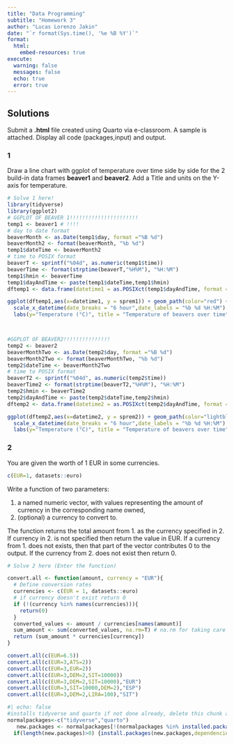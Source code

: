 ```yaml
---
title: "Data Programming"
subtitle: "Homework 3"
author: "Lucas Lorenzo Jakin"
date: "`r format(Sys.time(), '%e %B %Y')`"
format: 
  html:
    embed-resources: true
execute: 
  warning: false
  messages: false
  echo: true
  error: true
---
```


## Solutions

Submit a **.html** file created using Quarto via e-classroom. A sample is attached. Display all code (packages,input) and output.


### 1

Draw a line chart with ggplot of temperature over time side by side for the 2 build-in data frames **beaver1** and **beaver2**. Add a Title and units on the Y-axis for temperature.

```r
# Solve 1 here!
library(tidyverse)
library(ggplot2)
# GGPLOT OF BEAVER 1!!!!!!!!!!!!!!!!!!!!!!
temp1 <- beaver1 # !!!!
# day to date format
beaverMonth <- as.Date(temp1$day, format ="%B %d")
beaverMonth2 <- format(beaverMonth, "%b %d")
temp1$dateTime <- beaverMonth2 
# time to POSIX format
beaverT <- sprintf("%04d", as.numeric(temp1$time))
beaverTime <- format(strptime(beaverT,"%H%M"), "%H:%M")
temp1$hmin <- beaverTime
temp1$dayAndTime <- paste(temp1$dateTime,temp1$hmin)
dftemp1 <- data.frame(datetime1 = as.POSIXct(temp1$dayAndTime, format = "%b %d %H:%M"), sprem1 = temp1$temp)

ggplot(dftemp1,aes(x=datetime1, y = sprem1)) + geom_path(color="red") +
  scale_x_datetime(date_breaks = "6 hour",date_labels = "%b %d %H:%M") +
  labs(y="Temperature (°C)", title = "Temperature of beavers over time") + theme_minimal()



#GGPLOT OF BEAVER2!!!!!!!!!!!!!!!
temp2 <- beaver2
beaverMonthTwo <- as.Date(temp2$day, format ="%B %d")
beaverMonth2Two <- format(beaverMonthTwo, "%b %d")
temp2$dateTime <- beaverMonth2Two 
# time to POSIX format
beaverT2 <- sprintf("%04d", as.numeric(temp2$time))
beaverTime2 <- format(strptime(beaverT2,"%H%M"), "%H:%M")
temp2$hmin <- beaverTime2
temp2$dayAndTime <- paste(temp2$dateTime,temp2$hmin)
dftemp2 <- data.frame(datetime2 = as.POSIXct(temp2$dayAndTime, format = "%b %d %H:%M"), sprem2 = temp2$temp)

ggplot(dftemp2,aes(x=datetime2, y = sprem2)) + geom_path(color="lightblue") +
  scale_x_datetime(date_breaks = "6 hour",date_labels = "%b %d %H:%M") +
  labs(y="Temperature (°C)", title = "Temperature of beavers over time") + theme_minimal()

```

### 2

You are given the worth of 1 EUR in some currencies.
```r
c(EUR=1, datasets::euro)
```

Write a function of two parameters:

  1. a named numeric vector, with values representing the amount of currency in the corresponding name owned,
  2. (optional) a currency to convert to.
  
The function returns the total amount from 1. as the currency specified in 2. If currency in 2. is not specified then return the value in EUR. If a currency from 1. does not exists, then that part of the vector contributes 0 to the output. If the currency from 2. does not exist then return 0.

```r
# Solve 2 here (Enter the function)

convert.all <- function(amount, currency = "EUR"){
  # Define conversion rates
  currencies <- c(EUR = 1, datasets::euro)
  # if currency doesn't exist return 0
  if (!(currency %in% names(currencies))){
    return(0)
  }
  converted_values <- amount / currencies[names(amount)]
  sum_amount <- sum(converted_values, na.rm=T) # na.rm for taking care of NA values (if currency don't exist then +0)
  return (sum_amount * currencies[currency])
}

convert.all(c(EUR=6.5))
convert.all(c(EUR=3,ATS=2))
convert.all(c(EUR=3,EUR=2))
convert.all(c(EUR=3,DEM=2,SIT=10000))
convert.all(c(EUR=3,DEM=2,SIT=10000),"EUR")
convert.all(c(EUR=3,SIT=10000,DEM=2),"ESP")
convert.all(c(EUR=3,DEM=2,LIRA=100),"SIT")
```


```r
#| echo: false
#installs tidyverse and quarto if not done already, delete this chunk after running it once.
normalpackages<-c("tidyverse","quarto")
   new.packages <- normalpackages[!(normalpackages %in% installed.packages()[,"Package"])]
  if(length(new.packages)>0) {install.packages(new.packages,dependencies =T,quiet = T)}
```

